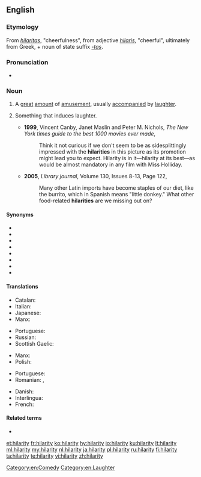 ==English==

===Etymology===
From {{etyl|la|en}} ''[[hilaritas]]'', "cheerfulness", from adjective ''[[hilaris]]'', "cheerful", ultimately from Greek, + noun of state suffix ''[[-tas]]''.

===Pronunciation===
* {{IPA|/hɪˈlæɹɪ.ti/|lang=en}}

===Noun===
{{en-noun|~|hilarities}}

# {{lb|en|uncountable}} A [[great]] [[amount]] of [[amusement]], usually [[accompany|accompanied]] by [[laughter]].
# {{lb|en|countable}} Something that induces laughter.
#* '''1999''', Vincent Canby, Janet Maslin and Peter M. Nichols, ''The New York times guide to the best 1000 movies ever made'',
#*: Think it not curious if we don't seem to be as sidesplittingly impressed with the '''hilarities''' in this picture as its promotion might lead you to expect. Hilarity is in it—hilarity at its best—as would be almost mandatory in any film with Miss Holliday.
#* '''2005''', ''Library journal'', Volume 130, Issues 8-13, Page 122,
#*: Many other Latin imports have become staples of our diet, like the burrito, which in Spanish means "little donkey." What other food-related '''hilarities''' are we missing out on?

====Synonyms====
* {{l|en|cheerfulness}}
* {{l|en|buoyancy}}
* {{l|en|delight}}
* {{l|en|gaiety}}
* {{l|en|glee}}
* {{l|en|jauntiness}}
* {{l|en|merriment}}
* {{l|en|mirth}}

====Translations====
{{trans-top|happiness}}
* Catalan: {{t|ca|hilaritat|f}}
* Italian: {{t+|it|ilarità|f}}
* Japanese: {{t|ja|ハピネス|tr=hapinesu}}
* Manx: {{t|gv|ard-ghennalys|m}}
{{trans-mid}}
* Portuguese: {{t+|pt|hilaridade|f}}
* Russian: {{t+|ru|весе́лье|n}}
* Scottish Gaelic: {{t|gd|sogan|m}}
{{trans-bottom}}

{{trans-top|something inducing laughter}}
* Manx: {{t|gv|ard-aittys|m}}
* Polish: {{t+|pl|głupawka|f}}
{{trans-mid}}
* Portuguese: {{t+|pt|hilaridade|f}}
* Romanian: {{t|ro|râsete|n-p}}, {{t+|ro|ilaritate|f}}
{{trans-bottom}}

{{checktrans-top}}
* Danish: {{t-check|da|munterhed}}
* Interlingua: {{t-check|ia|hilaritate}}
* French: {{t+check|fr|hilarité|f}}
{{trans-bottom}}

====Related terms====
* {{l|en|hilarious}}

[[Category:en:Comedy]]
[[Category:en:Laughter]]

[[et:hilarity]]
[[fr:hilarity]]
[[ko:hilarity]]
[[hy:hilarity]]
[[io:hilarity]]
[[ku:hilarity]]
[[lt:hilarity]]
[[ml:hilarity]]
[[my:hilarity]]
[[nl:hilarity]]
[[ja:hilarity]]
[[pl:hilarity]]
[[ru:hilarity]]
[[fi:hilarity]]
[[ta:hilarity]]
[[te:hilarity]]
[[vi:hilarity]]
[[zh:hilarity]]